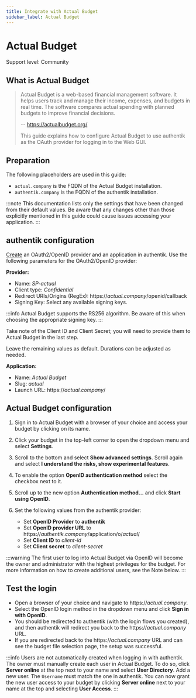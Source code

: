 ```yaml
---
title: Integrate with Actual Budget
sidebar_label: Actual Budget
---
```


# Actual Budget

<span class="badge badge--secondary">Support level: Community</span>

## What is Actual Budget

> Actual Budget is a web-based financial management software. It helps users track and manage their income, expenses, and budgets in real time.
> The software compares actual spending with planned budgets to improve financial decisions.
>
> -- https://actualbudget.org/
>
> This guide explains how to configure Actual Budget to use authentik as the OAuth provider for logging in to the Web GUI.

## Preparation

The following placeholders are used in this guide:

- `actual.company` is the FQDN of the Actual Budget installation.
- `authentik.company` is the FQDN of the authentik installation.

:::note
This documentation lists only the settings that have been changed from their default values. Be aware that any changes other than those explicitly mentioned in this guide could cause issues accessing your application.
:::

## authentik configuration

[Create](https://docs.goauthentik.io/docs/add-secure-apps/applications/manage_apps#add-new-applications) an OAuth2/OpenID provider and an application in authentik. Use the following parameters for the OAuth2/OpenID provider:

**Provider:**

- Name: _SP-actual_
- Client type: _Confidential_
- Redirect URIs/Origins (RegEx): https://_actual.company_/openid/callback
- Signing Key: Select any available signing keys.

:::info
Actual Budget supports the RS256 algorithm. Be aware of this when choosing the appropriate signing key.
:::

Take note of the Client ID and Client Secret; you will need to provide them to Actual Budget in the last step.

Leave the remaining values as default. Durations can be adjusted as needed.

**Application:**

- Name: _Actual Budget_
- Slug: _actual_
- Launch URL: https://_actual.company_/

## Actual Budget configuration

1. Sign in to Actual Budget with a browser of your choice and access your budget by clicking on its name.

2. Click your budget in the top-left corner to open the dropdown menu and select **Settings**.

3. Scroll to the bottom and select **Show advanced settings**. Scroll again and select **I understand the risks, show experimental features**.

4. To enable the option **OpenID authentication method** select the checkbox next to it.

5. Scroll up to the new option **Authentication method...** and click **Start using OpenID**.

6. Set the following values from the authentik provider:
    - Set **OpenID Provider** to **authentik**
    - Set **OpenID provider URL** to https://_authentik.company_/application/o/_actual_/
    - Set **Client ID** to _client-id_
    - Set **Client secret** to _client-secret_

:::warning
The first user to log into Actual Budget via OpenID will become the owner and administrator with the highest privileges for the budget. For more information on how to create additional users, see the Note below.
:::

## Test the login

- Open a browser of your choice and navigate to https://_actual.company_.
- Select the OpenID login method in the dropdown menu and click **Sign in with OpenID**.
- You should be redirected to authentik (with the login flows you created), and then authentik will redirect you back to the https://_actual.company_ URL.
- If you are redirected back to the https://_actual.company_ URL and can see the budget file selection page, the setup was successful.

:::info
Users are not automatically created when logging in with authentik. The owner must manually create each user in Actual Budget. To do so, click **Server online** at the top next to your name and select **User Directory**. Add a new user. The `Username` must match the one in authentik. You can now grant the new user access to your budget by clicking **Server online** next to your name at the top and selecting **User Access**.
:::

